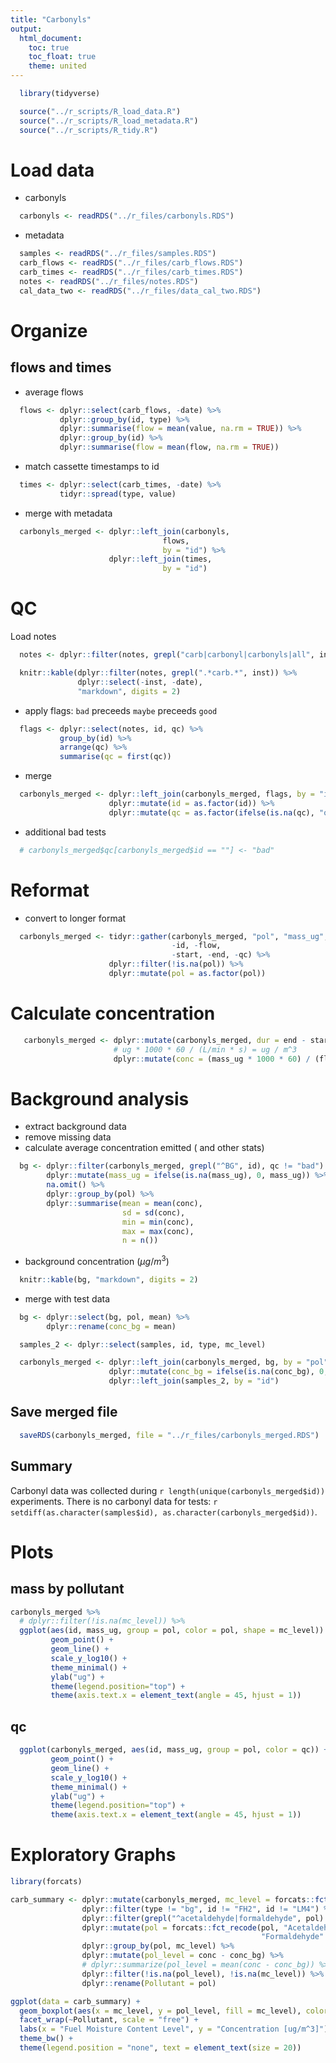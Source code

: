 ```yaml
---
title: "Carbonyls"
output:
  html_document:
    toc: true
    toc_float: true
    theme: united
---
```


```r
  library(tidyverse)
```

```r
  source("../r_scripts/R_load_data.R")
  source("../r_scripts/R_load_metadata.R")
  source("../r_scripts/R_tidy.R")
```

# Load data

* carbonyls

```r
  carbonyls <- readRDS("../r_files/carbonyls.RDS")
```

* metadata

```r
  samples <- readRDS("../r_files/samples.RDS")
  carb_flows <- readRDS("../r_files/carb_flows.RDS")
  carb_times <- readRDS("../r_files/carb_times.RDS")
  notes <- readRDS("../r_files/notes.RDS")
  cal_data_two <- readRDS("../r_files/data_cal_two.RDS")
```

# Organize

## flows and times

* average flows

```r
  flows <- dplyr::select(carb_flows, -date) %>%
           dplyr::group_by(id, type) %>%
           dplyr::summarise(flow = mean(value, na.rm = TRUE)) %>%
           dplyr::group_by(id) %>%
           dplyr::summarise(flow = mean(flow, na.rm = TRUE))
```

* match cassette timestamps to id

```r
  times <- dplyr::select(carb_times, -date) %>%
           tidyr::spread(type, value)
```

* merge with metadata

```r
  carbonyls_merged <- dplyr::left_join(carbonyls,
                                  flows,
                                  by = "id") %>%
                      dplyr::left_join(times,
                                  by = "id")
```

# QC

Load notes

```r
  notes <- dplyr::filter(notes, grepl("carb|carbonyl|carbonyls|all", inst) == TRUE)
```

```r
  knitr::kable(dplyr::filter(notes, grepl(".*carb.*", inst)) %>% 
               dplyr::select(-inst, -date),
               "markdown", digits = 2)
```

* apply flags: `bad` preceeds `maybe` preceeds `good`

```r
  flags <- dplyr::select(notes, id, qc) %>%
           group_by(id) %>%
           arrange(qc) %>%
           summarise(qc = first(qc))
```

* merge

```r
  carbonyls_merged <- dplyr::left_join(carbonyls_merged, flags, by = "id") %>%
                      dplyr::mutate(id = as.factor(id)) %>%
                      dplyr::mutate(qc = as.factor(ifelse(is.na(qc), "ok", as.character(qc))))
```

* additional bad tests

```r
  # carbonyls_merged$qc[carbonyls_merged$id == ""] <- "bad"
```

# Reformat

* convert to longer format

```r
  carbonyls_merged <- tidyr::gather(carbonyls_merged, "pol", "mass_ug",
                                    -id, -flow,
                                    -start, -end, -qc) %>%
                      dplyr::filter(!is.na(pol)) %>%
                      dplyr::mutate(pol = as.factor(pol))
```

# Calculate concentration

```r
   carbonyls_merged <- dplyr::mutate(carbonyls_merged, dur = end - start) %>%
                       # ug * 1000 * 60 / (L/min * s) = ug / m^3
                       dplyr::mutate(conc = (mass_ug * 1000 * 60) / (flow * dur))
```

# Background analysis

* extract background data
* remove missing data
* calculate average concentration emitted ( and other stats)

```r
  bg <- dplyr::filter(carbonyls_merged, grepl("^BG", id), qc != "bad") %>%
        dplyr::mutate(mass_ug = ifelse(is.na(mass_ug), 0, mass_ug)) %>%
        na.omit() %>%
        dplyr::group_by(pol) %>%
        dplyr::summarise(mean = mean(conc),
                         sd = sd(conc),
                         min = min(conc),
                         max = max(conc),
                         n = n())
```

* background concentration ($\mu g/m^3$)

```r
  knitr::kable(bg, "markdown", digits = 2)
```

* merge with test data

```r
  bg <- dplyr::select(bg, pol, mean) %>%
        dplyr::rename(conc_bg = mean)

  samples_2 <- dplyr::select(samples, id, type, mc_level)

  carbonyls_merged <- dplyr::left_join(carbonyls_merged, bg, by = "pol") %>%
                      dplyr::mutate(conc_bg = ifelse(is.na(conc_bg), 0, conc_bg)) %>%
                      dplyr::left_join(samples_2, by = "id")
```

## Save merged file

```r
  saveRDS(carbonyls_merged, file = "../r_files/carbonyls_merged.RDS")
```

## Summary

Carbonyl data was collected during `r length(unique(carbonyls_merged$id))` experiments. There is no carbonyl data for tests: `r setdiff(as.character(samples$id), as.character(carbonyls_merged$id))`.

# Plots

## mass by pollutant

```r
  
carbonyls_merged %>%
  # dplyr::filter(!is.na(mc_level)) %>%
  ggplot(aes(id, mass_ug, group = pol, color = pol, shape = mc_level)) +
         geom_point() +
         geom_line() +
         scale_y_log10() +
         theme_minimal() +
         ylab("ug") +
         theme(legend.position="top") +
         theme(axis.text.x = element_text(angle = 45, hjust = 1))
```

## qc

```r
  ggplot(carbonyls_merged, aes(id, mass_ug, group = pol, color = qc)) +
         geom_point() +
         geom_line() +
         scale_y_log10() +
         theme_minimal() +
         ylab("ug") +
         theme(legend.position="top") +
         theme(axis.text.x = element_text(angle = 45, hjust = 1))
```

# Exploratory Graphs

```r
library(forcats)

carb_summary <- dplyr::mutate(carbonyls_merged, mc_level = forcats::fct_relevel(mc_level, "low", "med", "high")) %>%
                dplyr::filter(type != "bg", id != "FH2", id != "LM4") %>%
                dplyr::filter(grepl("^acetaldehyde|formaldehyde", pol) == TRUE) %>% # remove this to plot all carboyls
                dplyr::mutate(pol = forcats::fct_recode(pol, "Acetaldehyde" = "acetaldehyde",
                                                        "Formaldehyde" = "formaldehyde")) %>%
                dplyr::group_by(pol, mc_level) %>%
                dplyr::mutate(pol_level = conc - conc_bg) %>%
                # dplyr::summarize(pol_level = mean(conc - conc_bg)) %>%
                dplyr::filter(!is.na(pol_level), !is.na(mc_level)) %>%
                dplyr::rename(Pollutant = pol)

ggplot(data = carb_summary) +
  geom_boxplot(aes(x = mc_level, y = pol_level, fill = mc_level), color = "black") +
  facet_wrap(~Pollutant, scale = "free") +
  labs(x = "Fuel Moisture Content Level", y = "Concentration [ug/m^3]") +
  theme_bw() +
  theme(legend.position = "none", text = element_text(size = 20))

```

